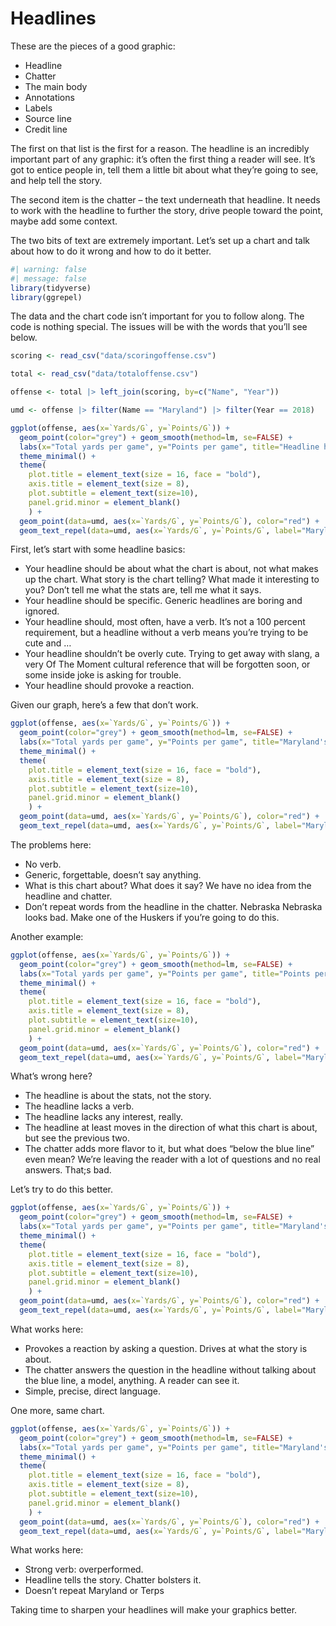 # Headlines

These are the pieces of a good graphic:

-   Headline
-   Chatter
-   The main body
-   Annotations
-   Labels
-   Source line
-   Credit line

The first on that list is the first for a reason. The headline is an incredibly important part of any graphic: it's often the first thing a reader will see. It's got to entice people in, tell them a little bit about what they're going to see, and help tell the story.

The second item is the chatter -- the text underneath that headline. It needs to work with the headline to further the story, drive people toward the point, maybe add some context.

The two bits of text are extremely important. Let's set up a chart and talk about how to do it wrong and how to do it better.

```r
#| warning: false
#| message: false
library(tidyverse)
library(ggrepel)
```

The data and the chart code isn't important for you to follow along. The code is nothing special. The issues will be with the words that you'll see below.

```r
scoring <- read_csv("data/scoringoffense.csv")

total <- read_csv("data/totaloffense.csv")

offense <- total |> left_join(scoring, by=c("Name", "Year"))

umd <- offense |> filter(Name == "Maryland") |> filter(Year == 2018)
```

```r
ggplot(offense, aes(x=`Yards/G`, y=`Points/G`)) + 
  geom_point(color="grey") + geom_smooth(method=lm, se=FALSE) + 
  labs(x="Total yards per game", y="Points per game", title="Headline here", subtitle="This is the chatter. It is chatter. Chatter.", caption="Source: NCAA | By Derek Willis") + 
  theme_minimal() + 
  theme(
    plot.title = element_text(size = 16, face = "bold"),
    axis.title = element_text(size = 8), 
    plot.subtitle = element_text(size=10), 
    panel.grid.minor = element_blank()
    ) +
  geom_point(data=umd, aes(x=`Yards/G`, y=`Points/G`), color="red") + 
  geom_text_repel(data=umd, aes(x=`Yards/G`, y=`Points/G`, label="Maryland 2018"))
```

First, let's start with some headline basics:

-   Your headline should be about what the chart is about, not what makes up the chart. What story is the chart telling? What made it interesting to you? Don't tell me what the stats are, tell me what it says.
-   Your headline should be specific. Generic headlines are boring and ignored.
-   Your headline should, most often, have a verb. It's not a 100 percent requirement, but a headline without a verb means you're trying to be cute and ...
-   Your headline shouldn't be overly cute. Trying to get away with slang, a very Of The Moment cultural reference that will be forgotten soon, or some inside joke is asking for trouble.
-   Your headline should provoke a reaction.

Given our graph, here's a few that don't work.

```r
ggplot(offense, aes(x=`Yards/G`, y=`Points/G`)) + 
  geom_point(color="grey") + geom_smooth(method=lm, se=FALSE) + 
  labs(x="Total yards per game", y="Points per game", title="Maryland's offense", subtitle="Maryland's 2018 offense is the red dot.", caption="Source: NCAA | By Derek Willis") + 
  theme_minimal() + 
  theme(
    plot.title = element_text(size = 16, face = "bold"),
    axis.title = element_text(size = 8), 
    plot.subtitle = element_text(size=10), 
    panel.grid.minor = element_blank()
    ) +
  geom_point(data=umd, aes(x=`Yards/G`, y=`Points/G`), color="red") + 
  geom_text_repel(data=umd, aes(x=`Yards/G`, y=`Points/G`, label="Maryland 2018"))
```

The problems here:

-   No verb.
-   Generic, forgettable, doesn't say anything.
-   What is this chart about? What does it say? We have no idea from the headline and chatter.
-   Don't repeat words from the headline in the chatter. Nebraska Nebraska looks bad. Make one of the Huskers if you're going to do this.

Another example:

```r
ggplot(offense, aes(x=`Yards/G`, y=`Points/G`)) + 
  geom_point(color="grey") + geom_smooth(method=lm, se=FALSE) + 
  labs(x="Total yards per game", y="Points per game", title="Points per game vs total yards per game", subtitle="Maryland's 2018 offense is above the blue line, which is good.", caption="Source: NCAA | By Derek Willis") + 
  theme_minimal() + 
  theme(
    plot.title = element_text(size = 16, face = "bold"),
    axis.title = element_text(size = 8), 
    plot.subtitle = element_text(size=10), 
    panel.grid.minor = element_blank()
    ) +
  geom_point(data=umd, aes(x=`Yards/G`, y=`Points/G`), color="red") + 
  geom_text_repel(data=umd, aes(x=`Yards/G`, y=`Points/G`, label="Maryland 2018"))
```

What's wrong here?

-   The headline is about the stats, not the story.
-   The headline lacks a verb.
-   The headline lacks any interest, really.
-   The headline at least moves in the direction of what this chart is about, but see the previous two.
-   The chatter adds more flavor to it, but what does "below the blue line" even mean? We're leaving the reader with a lot of questions and no real answers. That;s bad.

Let's try to do this better.

```r
ggplot(offense, aes(x=`Yards/G`, y=`Points/G`)) + 
  geom_point(color="grey") + geom_smooth(method=lm, se=FALSE) + 
  labs(x="Total yards per game", y="Points per game", title="Maryland's strength", subtitle="The Terps' offense was supposed to power the team, and it did.", caption="Source: NCAA | By Derek Willis") + 
  theme_minimal() + 
  theme(
    plot.title = element_text(size = 16, face = "bold"),
    axis.title = element_text(size = 8), 
    plot.subtitle = element_text(size=10), 
    panel.grid.minor = element_blank()
    ) +
  geom_point(data=umd, aes(x=`Yards/G`, y=`Points/G`), color="red") + 
  geom_text_repel(data=umd, aes(x=`Yards/G`, y=`Points/G`, label="Maryland 2018"))
```

What works here:

-   Provokes a reaction by asking a question. Drives at what the story is about.
-   The chatter answers the question in the headline without talking about the blue line, a model, anything. A reader can see it.
-   Simple, precise, direct language.

One more, same chart.

```r
ggplot(offense, aes(x=`Yards/G`, y=`Points/G`)) + 
  geom_point(color="grey") + geom_smooth(method=lm, se=FALSE) + 
  labs(x="Total yards per game", y="Points per game", title="Maryland's offense overperformed", subtitle="The Terps' offense fared better than many given their output.", caption="Source: NCAA | By Derek Willis") + 
  theme_minimal() + 
  theme(
    plot.title = element_text(size = 16, face = "bold"),
    axis.title = element_text(size = 8), 
    plot.subtitle = element_text(size=10), 
    panel.grid.minor = element_blank()
    ) +
  geom_point(data=umd, aes(x=`Yards/G`, y=`Points/G`), color="red") + 
  geom_text_repel(data=umd, aes(x=`Yards/G`, y=`Points/G`, label="Maryland 2018"))
```

What works here:

-   Strong verb: overperformed.
-   Headline tells the story. Chatter bolsters it.
-   Doesn't repeat Maryland or Terps

Taking time to sharpen your headlines will make your graphics better.
